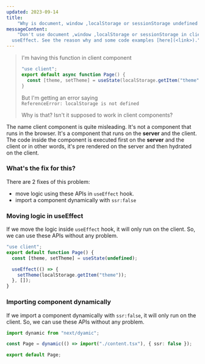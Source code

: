 ```yaml
---
updated: 2023-09-14
title: 
    "Why is document, window ,localStorage or sessionStorage undefined in client components?"
messageContent:
    "Don't use document ,window ,localStorage or sessionStorage in client components outside of
  useEffect. See the reason why and some code examples [here](<link>)."
---
```


> I'm having this function in client component
>
> ```ts
> "use client";
> export default async function Page() {
>   const [theme, setTheme] = useState(localStorage.getItem("theme"));
> }
> ```
>
> But I'm getting an error saying  
> `ReferenceError: localStorage is not defined`
>
> Why is that? Isn't it supposed to work in client components?

The name client component is quite misleading. It's not a component that runs in the browser. It's a
component that runs on the **server** and the client. The code inside the component is executed
first on the **server** and the client or in other words, it's pre rendered on the server and then
hydrated on the client.

### What's the fix for this?

There are 2 fixes of this problem:

- move logic using these APIs in `useEffect` hook.
- import a component dynamically with `ssr:false
  `

### Moving logic in useEffect

If we move the logic inside `useEffect` hook, it will only run on the client. So, we can use these
APIs without any problem.

```ts
"use client";
export default function Page() {
  const [theme, setTheme] = useState(undefined);

  useEffect(() => {
    setTheme(localStorage.getItem("theme"));
  }, []);
}
```

### Importing component dynamically

If we import a component dynamically with `ssr:false`, it will only run on the client. So, we can
use these APIs without any problem.

```ts
import dynamic from "next/dyamic";

const Page = dynamic(() => import("./content.tsx"), { ssr: false });

export default Page;
```
